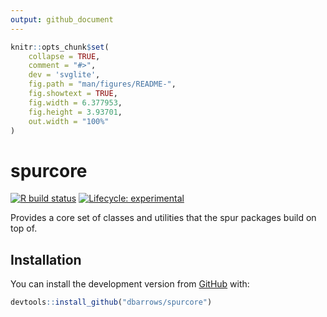```yaml
---
output: github_document
---
```


<!-- README.md is generated from README.Rmd. Please edit that file -->

```r
knitr::opts_chunk$set(
    collapse = TRUE,
    comment = "#>",
    dev = 'svglite',
    fig.path = "man/figures/README-",
    fig.showtext = TRUE,
    fig.width = 6.377953,
    fig.height = 3.93701,
    out.width = "100%"
)
```

# spurcore

<!-- badges: start -->
[![R build status](https://github.com/dbarrows/spurcore/workflows/R-CMD-check/badge.svg)](https://github.com/dbarrows/spurcore/actions)
[![Lifecycle: experimental](https://img.shields.io/badge/lifecycle-experimental-orange.svg)](https://www.tidyverse.org/lifecycle/#experimental)
<!-- badges: end -->

Provides a core set of classes and utilities that the spur packages build on top of.

## Installation

You can install the development version from [GitHub](https://github.com/) with:

```r
devtools::install_github("dbarrows/spurcore")
```
